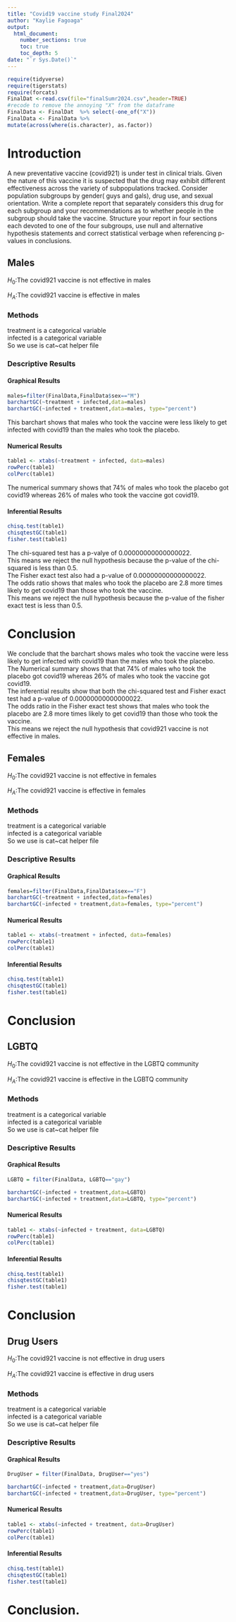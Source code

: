 ```yaml
---
title: "Covid19 vaccine study Final2024"
author: "Kaylie Fagoaga"
output: 
  html_document:
    number_sections: true
    toc: true
    toc_depth: 5
date: "`r Sys.Date()`" 
---
```


```r
require(tidyverse)
require(tigerstats)
require(forcats)
FinalDat <-read.csv(file="finalSumr2024.csv",header=TRUE)
#recode to remove the annoying "X" from the dataframe
FinalData <- FinalDat  %>% select(-one_of("X"))
FinalData <- FinalData %>%
mutate(across(where(is.character), as.factor))
```

# Introduction
A new  preventative vaccine (covid921) is under test in clinical trials. Given the nature of this vaccine it is suspected that the drug may exhibit different effectiveness across the variety of subpopulations tracked. Consider population subgroups by gender( guys and gals), drug use, and sexual orientation. Write a complete report that separately considers this drug for each subgroup and your recommendations as to whether people in the subgroup should take the vaccine. Structure your report in four sections each devoted to one of the four subgroups, use null and alternative hypothesis statements and correct statistical verbage when referencing p-values in conclusions.

##  Males
$H_0$:The covid921 vaccine is not effective in males 

$H_A$:The covid921 vaccine is effective in males 

###  Methods
treatment is a categorical variable   
infected is a categorical variable   
So we use is cat~cat helper file   
 
### Descriptive Results 


#### Graphical Results
```r
males=filter(FinalData,FinalData$sex=="M")
barchartGC(~treatment + infected,data=males)
barchartGC(~infected + treatment,data=males, type="percent")

```

This barchart shows that males who took the vaccine were less likely to get infected with covid19 than the males who took the placebo.   


#### Numerical Results
```r
table1 <- xtabs(~treatment + infected, data=males)
rowPerc(table1)
colPerc(table1)
```

The numerical summary shows that 74% of males who took the placebo got covid19 whereas 26% of males who took the vaccine got covid19.     

#### Inferential Results
```r
chisq.test(table1)
chisqtestGC(table1)
fisher.test(table1)
```

The chi-squared test has a p-valye of 0.00000000000000022.      
This means we reject the null hypothesis because the p-value of the chi-squared is less than 0.5.    
The Fisher exact test also had a p-value of 0.00000000000000022.      
The odds ratio shows that males who took the placebo are 2.8 more times likely to get covid19 than those who took the vaccine.      
This means we reject the null hypothesis because the p-value of the fisher exact test is less than 0.5.     

# Conclusion 
We conclude that the barchart shows males who took the vaccine were less likely to get infected with covid19 than the males who took the placebo.      
The Numerical summary shows that that 74% of males who took the placebo got covid19 whereas 26% of males who took the vaccine got covid19.   
The inferential results show that both the chi-squared test and Fisher exact test had a p-value of 0.00000000000000022.  
The odds ratio in the Fisher exact test shows that males who took the placebo are 2.8 more times likely to get covid19 than those who took the vaccine.  
This means we reject the null hypothesis that covid921 vaccine is not effective in males.

## Females
$H_0$:The covid921 vaccine is not effective in females 

$H_A$:The covid921 vaccine is effective in females

###  Methods
treatment is a categorical variable   
infected is a categorical variable   
So we use is cat~cat helper file  

### Descriptive Results 


#### Graphical Results
```r
females=filter(FinalData,FinalData$sex=="F")
barchartGC(~treatment + infected,data=females)
barchartGC(~infected + treatment,data=females, type="percent")

```

#### Numerical Results
```r
table1 <- xtabs(~treatment + infected, data=females)
rowPerc(table1)
colPerc(table1)
```

#### Inferential Results
```r
chisq.test(table1)
chisqtestGC(table1)
fisher.test(table1)
```


# Conclusion 

## LGBTQ
$H_0$:The covid921 vaccine is not effective in the LGBTQ community 

$H_A$:The covid921 vaccine is effective in the LGBTQ community

###  Methods
treatment is a categorical variable   
infected is a categorical variable   
So we use is cat~cat helper file    
 
### Descriptive Results 


#### Graphical Results
```r
LGBTQ = filter(FinalData, LGBTQ=="gay")
```

```r
barchartGC(~infected + treatment,data=LGBTQ)
barchartGC(~infected + treatment,data=LGBTQ, type="percent")

```

#### Numerical Results
```r
table1 <- xtabs(~infected + treatment, data=LGBTQ)
rowPerc(table1)
colPerc(table1)
```

#### Inferential Results
```r
chisq.test(table1)
chisqtestGC(table1)
fisher.test(table1)
```
# Conclusion

## Drug Users
$H_0$:The covid921 vaccine is not effective in drug users 

$H_A$:The covid921 vaccine is effective in drug users  

### Methods
treatment is a categorical variable   
infected is a categorical variable   
So we use is cat~cat helper file   

### Descriptive Results 


#### Graphical Results
```r
DrugUser = filter(FinalData, DrugUser=="yes")
```

```r
barchartGC(~infected + treatment,data=DrugUser)
barchartGC(~infected + treatment,data=DrugUser, type="percent")

```

#### Numerical Results
```r
table1 <- xtabs(~infected + treatment, data=DrugUser)
rowPerc(table1)
colPerc(table1)
```

#### Inferential Results
```r
chisq.test(table1)
chisqtestGC(table1)
fisher.test(table1)
```



# Conclusion. 